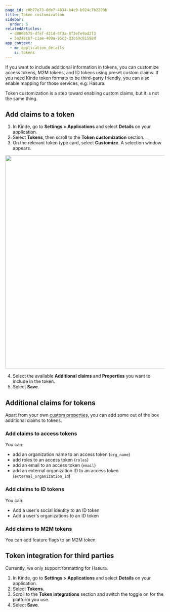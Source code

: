 ```yaml
---
page_id: c0b77e73-0de7-4834-b4c9-b024c7b2209b
title: Token customization
sidebar:
  order: 5
relatedArticles:
  - d8069575-dfef-421d-8f3a-8f3efe9ad2f3
  - 5a248c6f-c1ae-480a-95c3-d3c69c81598d
app_context:
  - m: application_details
    s: tokens
---
```


If you want to include additional information in tokens, you can customize access tokens, M2M tokens, and ID tokens using preset custom claims. If you need Kinde token formats to be third-party friendly, you can also enable mapping for those services, e.g. Hasura.

Token customization is a step toward enabling custom claims, but it is not the same thing.

## Add claims to a token

1. In Kinde, go to **Settings > Applications** and select **Details** on your application.
2. Select **Tokens**, then scroll to the **Token customization** section.
3. On the relevant token type card, select **Customize**. A selection window appears.

<img
  src="https://imagedelivery.net/skPPZTHzSlcslvHjesZQcQ/ba4db8c3-eab4-4b21-bd05-a1007d4aaf00/public"
  alt=""
  width="672px"
  height="auto"
  fetchpriority="low"
  loading="lazy"
  decoding="async"
/>

4. Select the available **Additional claims** and **Properties** you want to include in the token.
5. Select **Save**.

## Additional claims for tokens
Apart from your own [custom properties](/properties/work-with-properties/properties-in-tokens/), you can add some out of the box additional claims to tokens.

### Add claims to access tokens

You can:
- add an organization name to an access token (`org_name`)
- add roles to an access token (`roles`)
- add an email to an access token (`email`)
- add an external organization ID to an access token (`external_organization_id`)

### Add claims to ID tokens

You can:
- Add a user's social identity to an ID token 
- Add a user's organizations to an ID token

### Add claims to M2M tokens

You can add feature flags to an M2M token.

## Token integration for third parties

Currently, we only support formatting for Hasura.

1. In Kinde, go to **Settings > Applications** and select **Details** on your application.
2. Select **Tokens.**
3. Scroll to the **Token integrations** section and switch the toggle on for the platform you use.
4. Select **Save**.
